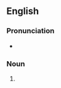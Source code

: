 {{also|pooper scooper}}
==English==

===Pronunciation===
* {{rhymes|uːpə(ɹ)|lang=en}}

===Noun===
{{en-noun|head=[[pooper]]-[[scooper]]}}

# {{alternative spelling of|pooper scooper|lang=en}}